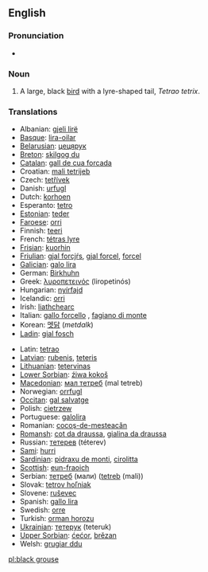 ==English==
{{wikipedia}}
===Pronunciation===
*{{IPA|/'blæk gɽɑʊs/}}

===Noun===
{{en-noun|sg=[[black]] [[grouse]]}}

# A large, black [[bird]] with a lyre-shaped tail, ''Tetrao tetrix''.

===Translations===
{{top}}
*Albanian: [[gjeli lirë]]
*[[Basque]]: [[lira-oilar]]
*[[Belarusian]]: [[цецярук]] {{m}}
*[[Breton]]: [[skilgog du]]
*[[Catalan]]: [[gall de cua forcada]]
*Croatian: [[mali tetrijeb]]
*Czech: [[tetřívek]]
*Danish: [[urfugl]]
*Dutch: [[korhoen]] {{n}}
*Esperanto: [[tetro]]
*[[Estonian]]: [[teder]]
*[[Faroese]]: [[orri]]
*Finnish: [[teeri]]
*French: [[tétras lyre]] {{m}}
*[[Frisian]]: [[kuorhin]]
*[[Friulian]]: [[gjal forcjŕs]], [[gjal forcel]], [[forcel]]
*[[Galician]]: [[galo lira]]
*German: [[Birkhuhn]] {{n}}
*Greek: [[λυροπετεινός]] (liropetinós) {{m}}
*Hungarian: [[nyírfajd]]
*Icelandic: [[orri]]
*Irish: [[liathchearc]]
*Italian: [[gallo forcello]] {{m}}, [[fagiano di monte]] {{m}}
*Korean: [[멧닭]] (''metdalk'')
*[[Ladin]]: [[gial fosch]]
{{mid}}
*Latin: [[tetrao]]
*[[Latvian]]: [[rubenis]], [[teteris]]
*[[Lithuanian]]: [[tetervinas]]
*[[Lower Sorbian]]: [[źiwa kokoš]]
*[[Macedonian]]: [[мал тетреб]] (mal tetreb)
*Norwegian: [[orrfugl]]
*[[Occitan]]: [[gal salvatge]]
*Polish: [[cietrzew]] {{m}}
*Portuguese: [[galolira]]
*Romanian: [[cocoş-de-mesteacăn]]
*[[Romansh]]: [[cot da draussa]], [[gialina da draussa]]
*Russian: [[тетерев]] (téterev) {{m}}
*[[Sami]]: [[hurri]]
*[[Sardinian]]: [[pidraxu de monti]], [[cirolitta]]
*[[Scottish]]: [[eun-fraoich]]
*Serbian: [[тетреб]] (мали) ([[tetreb]] (mali)) {{m}}
*Slovak: [[tetrov hoľniak]]
*Slovene: [[ruševec]]
*Spanish: [[gallo lira]] {{m}}
*Swedish: [[orre]]
*Turkish: [[orman horozu]]
*[[Ukrainian]]: [[тетерук]] (teteruk) {{m}}
*[[Upper Sorbian]]: [[ćećor]], [[brězan]]
*Welsh: [[grugiar ddu]]
{{bottom}}

[[pl:black grouse]]